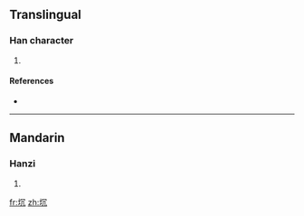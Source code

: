 ==Translingual==

===Han character===
{{Han char|rn=32|rad=土|as=04|sn=7|four=|canj=土月竹弓 (GBHN), 土月竹山 (GBHU)}}

# {{defn|Han|sort=土04}}

====References====
* {{Han ref|kx=0225.040|dkj=04921|dj=0459.240|hdz=10428.010|uh=5748|ud=22344}}

----

==Mandarin==

===Hanzi===
{{cmn-hanzi|pin=[[fáng]] ([[fang2]]), [[kēng]] ([[keng1]])|wg=fang<sup>2</sup>, k'eng<sup>1</sup>}}

# {{defn|Mandarin}}

[[fr:坈]]
[[zh:坈]]